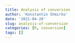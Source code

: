 ```yaml
---
title: Analysis of conversion
author: 'Konstantin Shmirko'
date: '2021-04-20'
slug: analysis-of-conversion
categories: [R, conversion]
tags: []
---
```

